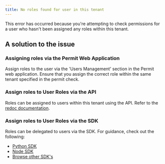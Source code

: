 ```yaml
---
title: No roles found for user in this tenant
---
```


This error has occurred because you're attempting to check permissions for a user who hasn't been assigned any roles within this tenant.

## A solution to the issue

### Assigning roles via the Permit Web Application

Assign roles to the user via the 'Users Management' section in the Permit web application. Ensure that you assign the correct role within
the same tenant specified in the permit check.

### Assign roles to User Roles via the API

Roles can be assigned to users within this tenant using the API. Refer to the [redoc documentation](https://api.permit.io/v2/redoc#tag/Role-Assignments/operation/assign_role).

### Assign roles to User Roles via the SDK

Roles can be delegated to users via the SDK. For guidance, check out the following:

- [Python SDK](https://docs.permit.io/sdk/python/role/assign-role)
- [Node SDK](https://docs.permit.io/sdk/nodejs/role/assign-role)
- [Browse other SDK's](/category/-sdks)

